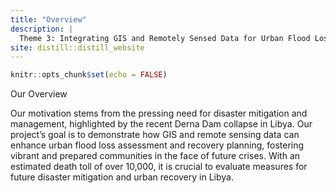 ```yaml
---
title: "Overview"
description: |
  Theme 3: Integrating GIS and Remotely Sensed Data for Urban Flood Loss Assessment and Recovery Planning.
site: distill::distill_website
---
```


```r
knitr::opts_chunk$set(echo = FALSE)

```

Our Overview

Our motivation stems from the pressing need for disaster mitigation and management, highlighted by the recent Derna Dam collapse in Libya. Our project's goal is to demonstrate how GIS and remote sensing data can enhance urban flood loss assessment and recovery planning, fostering vibrant and prepared communities in the face of future crises. With an estimated death toll of over 10,000, it is crucial to evaluate measures for future disaster mitigation and urban recovery in Libya. 